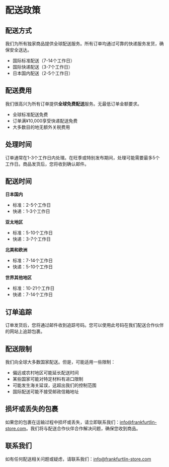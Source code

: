 # 配送政策

## 配送方式

我们为所有独家商品提供全球配送服务。所有订单均通过可靠的快递服务发货，确保安全送达。

- 国际标准配送（7-14个工作日）
- 国际快递配送（3-7个工作日）
- 日本国内配送（2-5个工作日）

## 配送费用

我们很高兴为所有订单提供**全球免费配送**服务。无最低订单金额要求。

- 全球标准配送免费
- 订单满¥10,000享受快递配送免费
- 大多数目的地无额外关税费用

## 处理时间

订单通常在1-3个工作日内处理。在旺季或特别发布期间，处理可能需要最多5个工作日。商品发货后，您将收到确认邮件。

## 配送时间

**日本国内**
- 标准：2-5个工作日
- 快递：1-3个工作日

**亚太地区**
- 标准：5-10个工作日
- 快递：3-7个工作日

**北美和欧洲**
- 标准：7-14个工作日
- 快递：5-10个工作日

**世界其他地区**
- 标准：10-21个工作日
- 快递：7-14个工作日

## 订单追踪

订单发货后，您将通过邮件收到追踪号码。您可以使用此号码在我们配送合作伙伴的网站上追踪包裹。

## 配送限制

我们向全球大多数国家配送。但是，可能适用一些限制：

- 偏远或农村地区可能延长配送时间
- 某些国家可能对特定材料有进口限制
- 可能发生海关延误，这超出我们的控制范围
- 国际配送可能不接受邮政信箱地址

## 损坏或丢失的包裹

如果您的包裹在运输过程中损坏或丢失，请立即联系我们：info@frankfurtlin-store.com。我们将与配送合作伙伴合作解决问题，确保您收到商品。

## 联系我们

如有任何配送相关问题或疑虑，请联系我们：info@frankfurtlin-store.com
